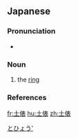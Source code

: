 ==Japanese==
{{ja-kanjitab|ど|ひょう|yomi=o}}

===Pronunciation===
* {{ja-pron|どひょう|y=o|acc=0|acc_ref=NHK}}

===Noun===
{{ja-noun|どひょう}}

# {{lb|ja|sumo}} the [[ring]]

===References===
<references/>

[[Category:ja:Sumo|とひょう']]

[[fr:土俵]]
[[hu:土俵]]
[[zh:土俵]]